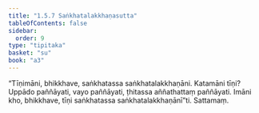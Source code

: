 ```yaml
---
title: "1.5.7 Saṅkhatalakkhaṇasutta"
tableOfContents: false
sidebar:
  order: 9
type: "tipitaka"
basket: "su"
book: "a3"
---
```



<DynamicBreadcrumb />

<Division number="47" book="a3">

<Paragraph number="288" book="a3">
“Tīṇimāni, bhikkhave, saṅkhatassa saṅkhatalakkhaṇāni. Katamāni tīṇi? Uppādo paññāyati, vayo paññāyati, ṭhitassa aññathattaṃ paññāyati. Imāni kho, bhikkhave, tīṇi saṅkhatassa saṅkhatalakkhaṇānī”ti.

</Paragraph>
</Division>

<Paragraph number="289" type="center" book="a3">
Sattamaṃ.
</Paragraph>